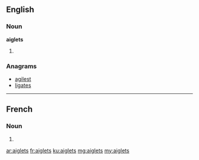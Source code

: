 ==English==

===Noun===
'''aiglets'''

# {{plural of|aiglet}}

===Anagrams===
* [[agilest#English|agilest]]
* [[ligates#English|ligates]]

----

==French==

===Noun===
{{head|fr|g=m-p}}

# {{plural of|lang=fr|aiglet}}

[[ar:aiglets]]
[[fr:aiglets]]
[[ku:aiglets]]
[[mg:aiglets]]
[[my:aiglets]]